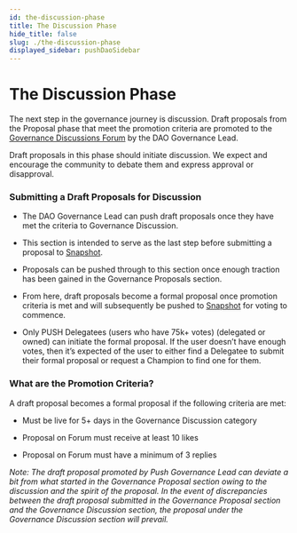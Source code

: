 ```yaml
---
id: the-discussion-phase
title: The Discussion Phase
hide_title: false
slug: ./the-discussion-phase
displayed_sidebar: pushDaoSidebar
---
```


# The Discussion Phase

The next step in the governance journey is discussion. Draft proposals from the Proposal phase that meet the promotion criteria are promoted to the [Governance Discussions Forum](https://gov.push.org/c/governance-discussions/5) by the DAO Governance Lead.

Draft proposals in this phase should initiate discussion. We expect and encourage the community to debate them and express approval or disapproval.

### Submitting a Draft Proposals for Discussion

- The DAO Governance Lead can push draft proposals once they have met the criteria to Governance Discussion.

- This section is intended to serve as the last step before submitting a proposal to [Snapshot](https://snapshot.org/#/pushdao.eth).

- Proposals can be pushed through to this section once enough traction has been gained in the Governance Proposals section.

- From here, draft proposals become a formal proposal once promotion criteria is met and will subsequently be pushed to [Snapshot](https://snapshot.org/#/pushdao.eth) for voting to commence.

- Only PUSH Delegatees (users who have 75k+ votes) (delegated or owned) can initiate the formal proposal. If the user doesn’t have enough votes, then it’s expected of the user to either find a Delegatee to submit their formal proposal or request a Champion to find one for them.

### What are the Promotion Criteria?

A draft proposal becomes a formal proposal if the following criteria are met:

- Must be live for 5+ days in the Governance Discussion category

- Proposal on Forum must receive at least 10 likes
- Proposal on Forum must have a minimum of 3 replies

_Note: The draft proposal promoted by Push Governance Lead can deviate a bit from what started in the Governance Proposal section owing to the discussion and the spirit of the proposal. In the event of discrepancies between the draft proposal submitted in the Governance Proposal section and the Governance Discussion section, the proposal under the Governance Discussion section will prevail._

